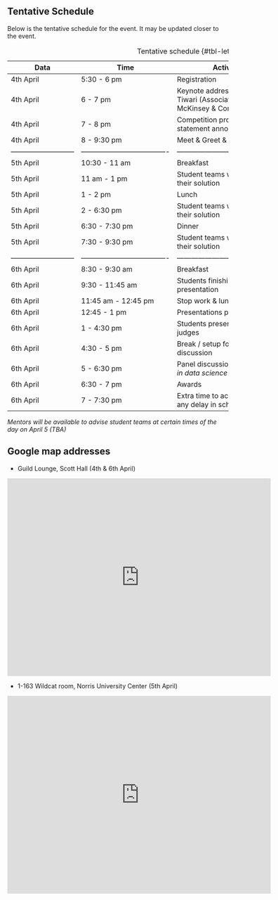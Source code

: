 ## Tentative Schedule

Below is the tentative schedule for the event. It may be updated closer to the event.

| Data | Time | Activity | Venue |
|------|------|------|------|
| 4th April | 5:30 - 6 pm    | Registration    | Guild Lounge    |
| 4th April | 6 - 7 pm    | Keynote address by Sanchit Tiwari (Associate Partner, McKinsey \& Company)    | Guild Lounge    |
| 4th April | 7 - 8 pm    | Competition problem statement announcement    | Guild Lounge    |
| 4th April | 8 - 9:30 pm    | Meet \& Greet \& Dinner    | Guild Lounge    |
|---------------------------|-------------------------------------|------------------------------------------|-------------------------------------|
| 5th April | 10:30 - 11 am    | Breakfast    | 1-163 Wildcat room    |
| 5th April | 11 am - 1 pm    | Student teams working on their solution    | 1-163 Wildcat room    |
| 5th April | 1 - 2 pm    | Lunch    | 1-163 Wildcat room    |
| 5th April | 2 - 6:30 pm    | Student teams working on their solution    | 1-163 Wildcat room    |
| 5th April | 6:30 - 7:30 pm    | Dinner    | 1-163 Wildcat room    |
| 5th April | 7:30 - 9:30 pm    | Student teams working on their solution    | 1-163 Wildcat room    |
|---------------------------|-------------------------------------|------------------------------------------|------------------------------------|
| 6th April | 8:30 - 9:30 am    | Breakfast    | Guild Lounge    |
| 6th April | 9:30 - 11:45 am    | Students finishing up their presentation    | Guild Lounge    |
| 6th April | 11:45 am - 12:45 pm    | Stop work \& lunch    | Guild Lounge    |
| 6th April | 12:45 - 1 pm    | Presentations preparation    | Guild Lounge    |
| 6th April | 1 - 4:30 pm    | Students presentations to judges    | Guild Lounge    |
| 6th April | 4:30 - 5 pm    | Break / setup for panel discussion    | Guild Lounge    |
| 6th April | 5 - 6:30 pm    | Panel discussion on *Careers in data science*    | Guild Lounge    |
| 6th April | 6:30 - 7 pm    | Awards    | Guild Lounge    |
| 6th April | 7 - 7:30 pm    | Extra time to accommodate any delay in schedule    | Guild Lounge    |


: Tentative schedule {#tbl-letters}

*Mentors will be available to advise student teams at certain times of the day on April 5 (TBA)*

## Google map addresses

- Guild Lounge, Scott Hall (4th \& 6th April)

<div>
<iframe src="https://www.google.com/maps/embed?pb=!1m18!1m12!1m3!1d2962.6090330457646!2d-87.68019482380144!3d42.05156335453571!2m3!1f0!2f0!3f0!3m2!1i1024!2i768!4f13.1!3m3!1m2!1s0x880fd074ca661347%3A0xb3d0721c09135496!2sScott%20Hall!5e0!3m2!1sen!2sin!4v1735554008991!5m2!1sen!2sin" width="600" height="450" style="border:0;" allowfullscreen="" loading="lazy" referrerpolicy="no-referrer-when-downgrade"></iframe>
</div>

-	1-163 Wildcat room, Norris University Center (5th April)

<div>
<iframe src="https://www.google.com/maps/embed?pb=!1m18!1m12!1m3!1d2962.523439210994!2d-87.67524292380136!3d42.05339845442033!2m3!1f0!2f0!3f0!3m2!1i1024!2i768!4f13.1!3m3!1m2!1s0x880fd07674e1804b%3A0x43dbf223a0a83d6a!2sNorris%20University%20Center!5e0!3m2!1sen!2sin!4v1735554454914!5m2!1sen!2sin" width="600" height="450" style="border:0;" allowfullscreen="" loading="lazy" referrerpolicy="no-referrer-when-downgrade"></iframe>
</div>